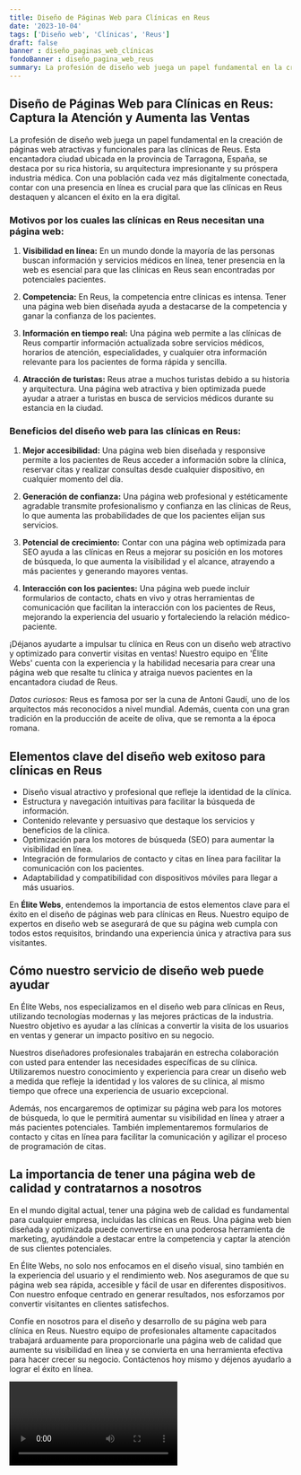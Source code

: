 ```yaml
---
title: Diseño de Páginas Web para Clínicas en Reus
date: '2023-10-04'
tags: ['Diseño web', 'Clínicas', 'Reus']
draft: false
banner : diseño_paginas_web_clínicas
fondoBanner : diseño_pagina_web_reus
summary: La profesión de diseño web juega un papel fundamental en la creación de páginas web atractivas y funcionales para las clínicas de Reus. Esta encantadora ciudad ubicada en la provincia de Tarragona, España, se destaca por su rica historia, su arquitectura impresionante y su próspera industria médica. Con una población cada vez más digitalmente conectada, contar con una presencia en línea es crucial para que las clínicas en Reus destaquen y alcancen el éxito en la era digital.
---
```


## Diseño de Páginas Web para Clínicas en Reus: Captura la Atención y Aumenta las Ventas

La profesión de diseño web juega un papel fundamental en la creación de páginas web atractivas y funcionales para las clínicas de Reus. Esta encantadora ciudad ubicada en la provincia de Tarragona, España, se destaca por su rica historia, su arquitectura impresionante y su próspera industria médica. Con una población cada vez más digitalmente conectada, contar con una presencia en línea es crucial para que las clínicas en Reus destaquen y alcancen el éxito en la era digital.

### Motivos por los cuales las clínicas en Reus necesitan una página web:

1. **Visibilidad en línea:** En un mundo donde la mayoría de las personas buscan información y servicios médicos en línea, tener presencia en la web es esencial para que las clínicas en Reus sean encontradas por potenciales pacientes.

2. **Competencia:** En Reus, la competencia entre clínicas es intensa. Tener una página web bien diseñada ayuda a destacarse de la competencia y ganar la confianza de los pacientes.

3. **Información en tiempo real:** Una página web permite a las clínicas de Reus compartir información actualizada sobre servicios médicos, horarios de atención, especialidades, y cualquier otra información relevante para los pacientes de forma rápida y sencilla.

4. **Atracción de turistas:** Reus atrae a muchos turistas debido a su historia y arquitectura. Una página web atractiva y bien optimizada puede ayudar a atraer a turistas en busca de servicios médicos durante su estancia en la ciudad.

### Beneficios del diseño web para las clínicas en Reus:

1. **Mejor accesibilidad:** Una página web bien diseñada y responsive permite a los pacientes de Reus acceder a información sobre la clínica, reservar citas y realizar consultas desde cualquier dispositivo, en cualquier momento del día.

2. **Generación de confianza:** Una página web profesional y estéticamente agradable transmite profesionalismo y confianza en las clínicas de Reus, lo que aumenta las probabilidades de que los pacientes elijan sus servicios.

3. **Potencial de crecimiento:** Contar con una página web optimizada para SEO ayuda a las clínicas en Reus a mejorar su posición en los motores de búsqueda, lo que aumenta la visibilidad y el alcance, atrayendo a más pacientes y generando mayores ventas.

4. **Interacción con los pacientes:** Una página web puede incluir formularios de contacto, chats en vivo y otras herramientas de comunicación que facilitan la interacción con los pacientes de Reus, mejorando la experiencia del usuario y fortaleciendo la relación médico-paciente.

¡Déjanos ayudarte a impulsar tu clínica en Reus con un diseño web atractivo y optimizado para convertir visitas en ventas! Nuestro equipo en 'Élite Webs' cuenta con la experiencia y la habilidad necesaria para crear una página web que resalte tu clínica y atraiga nuevos pacientes en la encantadora ciudad de Reus.

*Datos curiosos:* Reus es famosa por ser la cuna de Antoni Gaudí, uno de los arquitectos más reconocidos a nivel mundial. Además, cuenta con una gran tradición en la producción de aceite de oliva, que se remonta a la época romana.

<GifSeo />

<Cta />

## Elementos clave del diseño web exitoso para clínicas en Reus

- Diseño visual atractivo y profesional que refleje la identidad de la clínica.
- Estructura y navegación intuitivas para facilitar la búsqueda de información.
- Contenido relevante y persuasivo que destaque los servicios y beneficios de la clínica.
- Optimización para los motores de búsqueda (SEO) para aumentar la visibilidad en línea.
- Integración de formularios de contacto y citas en línea para facilitar la comunicación con los pacientes.
- Adaptabilidad y compatibilidad con dispositivos móviles para llegar a más usuarios.

En **Élite Webs**, entendemos la importancia de estos elementos clave para el éxito en el diseño de páginas web para clínicas en Reus. Nuestro equipo de expertos en diseño web se asegurará de que su página web cumpla con todos estos requisitos, brindando una experiencia única y atractiva para sus visitantes.

## Cómo nuestro servicio de diseño web puede ayudar

En Élite Webs, nos especializamos en el diseño web para clínicas en Reus, utilizando tecnologías modernas y las mejores prácticas de la industria. Nuestro objetivo es ayudar a las clínicas a convertir la visita de los usuarios en ventas y generar un impacto positivo en su negocio.

Nuestros diseñadores profesionales trabajarán en estrecha colaboración con usted para entender las necesidades específicas de su clínica. Utilizaremos nuestro conocimiento y experiencia para crear un diseño web a medida que refleje la identidad y los valores de su clínica, al mismo tiempo que ofrece una experiencia de usuario excepcional.

Además, nos encargaremos de optimizar su página web para los motores de búsqueda, lo que le permitirá aumentar su visibilidad en línea y atraer a más pacientes potenciales. También implementaremos formularios de contacto y citas en línea para facilitar la comunicación y agilizar el proceso de programación de citas.

## La importancia de tener una página web de calidad y contratarnos a nosotros

En el mundo digital actual, tener una página web de calidad es fundamental para cualquier empresa, incluidas las clínicas en Reus. Una página web bien diseñada y optimizada puede convertirse en una poderosa herramienta de marketing, ayudándole a destacar entre la competencia y captar la atención de sus clientes potenciales.

En Élite Webs, no solo nos enfocamos en el diseño visual, sino también en la experiencia del usuario y el rendimiento web. Nos aseguramos de que su página web sea rápida, accesible y fácil de usar en diferentes dispositivos. Con nuestro enfoque centrado en generar resultados, nos esforzamos por convertir visitantes en clientes satisfechos.

Confíe en nosotros para el diseño y desarrollo de su página web para clínica en Reus. Nuestro equipo de profesionales altamente capacitados trabajará arduamente para proporcionarle una página web de calidad que aumente su visibilidad en línea y se convierta en una herramienta efectiva para hacer crecer su negocio. Contáctenos hoy mismo y déjenos ayudarlo a lograr el éxito en línea.

<Video />

<CtaBot job='Clínicas' city='Reus'/>

<Gmaps query='Reus+españa+maps' />